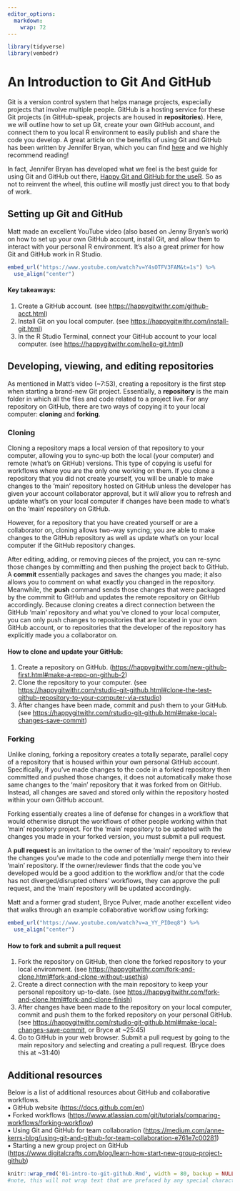 ```yaml
---
editor_options:
  markdown:
    wrap: 72
---
```


```r
library(tidyverse)
library(vembedr)
```

# An Introduction to Git And GitHub

Git is a version control system that helps manage projects, especially projects
that involve multiple people. GitHub is a hosting service for these Git
projects (in GitHub-speak, projects are housed in **repositories**). Here, we
will outline how to set up Git, create your own GitHub account, and connect
them to you local R environment to easily publish and share the code you
develop. A great article on the benefits of using Git and GitHub has been
written by Jennifer Bryan, which you can find
[here](https://happygitwithr.com/big-picture.html) and we highly recommend
reading!

In fact, Jennifer Bryan has developed what we feel is the best guide for using
Git and GitHub out there, [Happy Git and GitHub for the
useR](https://happygitwithr.com/index.html). So as not to reinvent the wheel,
this outline will mostly just direct you to that body of work.

## Setting up Git and GitHub

Matt made an excellent YouTube video (also based on Jenny Bryan's work) on how
to set up your own GitHub account, install Git, and allow them to interact with
your personal R environment. It's also a great primer for how Git and GitHub
work in R Studio.

```r
embed_url("https://www.youtube.com/watch?v=Y4sOTFV3FAM&t=1s") %>%
  use_align("center")
```

#### **Key takeaways:**

1) Create a GitHub account. (see
    <https://happygitwithr.com/github-acct.html>) <br>
2) Install Git on you local computer. (see
    <https://happygitwithr.com/install-git.html>) <br>
3) In the R Studio Terminal, connect your GitHub account to your local
    computer. (see <https://happygitwithr.com/hello-git.html>)

## Developing, viewing, and editing repositories

As mentioned in Matt's video (\~7:53), creating a repository is the first step
when starting a brand-new Git project. Essentially, a **repository** is the
main folder in which all the files and code related to a project live. For any
repository on GitHub, there are two ways of copying it to your local computer:
**cloning** and **forking**.

### Cloning

Cloning a repository maps a local version of that repository to your computer,
allowing you to sync-up both the local (your computer) and remote (what's on
GitHub) versions. This type of copying is useful for workflows where you are
the only one working on them. If you clone a repository that you did not create
yourself, you will be unable to make changes to the 'main' repository hosted on
GitHub unless the developer has given your account collaborator approval, but
it *will* allow you to refresh and update what's on your local computer if
changes have been made to what's on the 'main' repository on GitHub.

However, for a repository that you have created yourself or are a collaborator
on, cloning allows two-way syncing; you are able to make changes to the GitHub
repository as well as update what's on your local computer if the GitHub
repository changes.

After editing, adding, or removing pieces of the project, you can re-sync those
changes by committing and then pushing the project back to GitHub. A **commit**
essentially packages and saves the changes you made; it also allows you to
comment on what exactly you changed in the repository. Meanwhile, the **push**
command sends those changes that were packaged by the commmit to GitHub and
updates the remote repository on GitHub accordingly. Because cloning creates a
direct connection between the GitHub 'main' repository and what you've cloned
to your local computer, you can only push changes to repositories that are
located in your own GitHub account, or to repositories that the developer of
the repository has explicitly made you a collaborator on.

#### **How to clone and update your GitHub**:

1) Create a repository on GitHub.
    (<https://happygitwithr.com/new-github-first.html#make-a-repo-on-github-2>)
    <br>
2) Clone the repository to your computer. (see
    <https://happygitwithr.com/rstudio-git-github.html#clone-the-test-github-repository-to-your-computer-via-rstudio>)
    <br>
3) After changes have been made, commit and push them to your GitHub.
    (see
    <https://happygitwithr.com/rstudio-git-github.html#make-local-changes-save-commit>)

### Forking

Unlike cloning, forking a repository creates a totally separate, parallel copy
of a repository that is housed within your own personal GitHub account.
Specifically, if you've made changes to the code in a forked repository then
committed and pushed those changes, it does not automatically make those same
changes to the 'main' repository that it was forked from on GitHub. Instead,
all changes are saved and stored only within the repository hosted within your
own GitHub account.

Forking essentially creates a line of defense for changes in a workflow that
would otherwise disrupt the workflows of other people working within that
'main' repository project. For the 'main' repository to be updated with the
changes you made in your forked version, you must submit a pull request.

A **pull request** is an invitation to the owner of the 'main' repository to
review the changes you've made to the code and potentially merge them into
their 'main' repository. If the owner/reviewer finds that the code you've
developed would be a good addition to the workflow and/or that the code has not
diverged/disrupted others' workflows, they can approve the pull request, and
the 'main' repository will be updated accordingly.

Matt and a former grad student, Bryce Pulver, made another excellent video that
walks through an example collaborative workflow using forking:

```r
embed_url("https://www.youtube.com/watch?v=a_YY_PIDeq8") %>%
  use_align("center")
```

#### **How to fork and submit a pull request**

1) Fork the repository on GitHub, then clone the forked repository to
    your local environment. (see
    <https://happygitwithr.com/fork-and-clone.html#fork-and-clone-without-usethis>)
    <br>
2) Create a direct connection with the main repository to keep your
    personal repository up-to-date. (see
    <https://happygitwithr.com/fork-and-clone.html#fork-and-clone-finish>)
    <br>
3) After changes have been made to the repository on your local
    computer, commit and push them to the forked repository on your
    personal GitHub. (see
    <https://happygitwithr.com/rstudio-git-github.html#make-local-changes-save-commit>,
    or Bryce at \~25:45) <br>
4) Go to GitHub in your web browser. Submit a pull request by going to
    the main repository and selecting and creating a pull request.
    (Bryce does this at \~31:40)

## Additional resources

Below is a list of additional resources about GitHub and collaborative
workflows. <br> • GitHub website (<https://docs.github.com/en>) <br> • Forked
workflows
(<https://www.atlassian.com/git/tutorials/comparing-workflows/forking-workflow>)
<br> • Using Git and GitHub for team collaboration
(<https://medium.com/anne-kerrs-blog/using-git-and-github-for-team-collaboration-e761e7c00281>)
<br> • Starting a new group project on GitHub
(<https://www.digitalcrafts.com/blog/learn-how-start-new-group-project-github>)

```r
knitr::wrap_rmd('01-intro-to-git-github.Rmd', width = 80, backup = NULL)
#note, this will not wrap text that are prefaced by any special characters (like bullets!)
```

